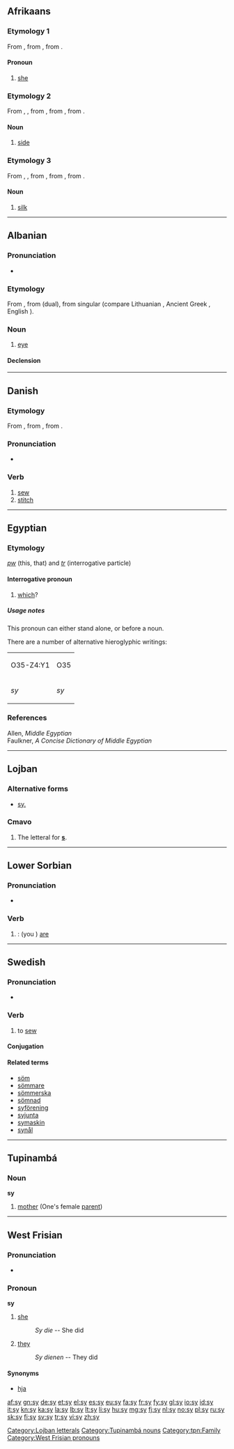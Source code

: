 {{also|Sy|SY|.sy|s'y}}
==Afrikaans==

===Etymology 1===
From {{etyl|nl|af}} {{term|zij|lang=nl}}, from {{etyl|dum|af}} {{term|si|lang=dum}}, from {{etyl|odt|af}} {{term|sia|lang=odt}}.

====Pronoun====
{{head|af|pronoun}}

# [[she]]

===Etymology 2===
From {{etyl|nl|af}} {{term|zijde|lang=nl}}, {{term|zij|lang=nl}}, from {{etyl|dum|af}} {{term|side|lang=dum}}, from {{etyl|odt|af}} {{recons|sida|sīda|lang=odt}}, from {{etyl|gem-pro|af}} {{recons|sīdōn|lang=gem-pro}}.

====Noun====
{{head|af|noun}}

# [[side]]

===Etymology 3===
From {{etyl|nl|af}} {{term|zijde|lang=nl}}, {{term|zij|lang=nl}}, from {{etyl|dum|af}} {{term|side|lang=dum}}, from {{etyl|odt|af}} {{recons|sida|sīda|lang=odt}}, from {{etyl|la|af}} {{term|seda|sēda|lang=la}}.

====Noun====
{{head|af|noun}}

# [[silk]]

----

==Albanian==

===Pronunciation===
* {{IPA|[sy]|lang=sq}}

===Etymology===
From {{etyl|sqj-pro|sq}} {{recons|asī|lang=sqj-pro}}, from {{etyl|ine-pro|sq}} {{recons|h₃okʷih₁|lang=ine-pro}} (dual), from singular {{recons|h₃ekʷ-|h₃okʷ-|lang=ine-pro}} (compare Lithuanian {{term|akis|akìs|lang=lt}}, Ancient Greek {{term|ὄσσε||eyes|tr=ósse|lang=grc}}, English {{term|eye|lang=en}}).

===Noun===
{{sq-noun|m|sy|syri|sytë}}

# {{anatomy|lang=sq}} [[eye]]

====Declension====
{{sq-noun-m-të||ri}}

----

==Danish==

===Etymology===
From {{etyl|non|da}} {{term|sýja|lang=non}}, from {{etyl|gem-pro|da}}, from {{etyl|ine-pro|da}} {{recons|syuh₁-||to sew|lang=ine-pro}}.

===Pronunciation===
* {{IPA|/syː/|[syːˀ]|lang=da}}

===Verb===
{{head|da|verb|imperative|sy|present|syr|or|syer|past|syede|past participle|syet}}

# [[sew]]
# [[stitch]]

----

==Egyptian==

===Etymology===
''[[pw]]'' (this, that) and ''[[tr]]'' (interrogative particle)

====Interrogative pronoun====
{{head|egy|interrogative pronoun|head=<hiero>O35-i-i</hiero>}}
# [[which]]?

=====Usage notes=====
This pronoun can either stand alone, or before a noun.

There are a number of alternative hieroglyphic writings:

{| class="wikitable"
|-
| <hiero>O35-Z4:Y1</hiero>|| <hiero>O35</hiero>
|-
| ''sy'' || ''sy''
|}

===References===
Allen, ''Middle Egyptian''<br />
Faulkner, ''A Concise Dictionary of Middle Egyptian''

----

==Lojban==

===Alternative forms===
* [[sy.]]

===Cmavo===
{{jbo-cmavo}}

# The letteral for '''[[s]]'''.

[[Category:Lojban letterals]]

----
==Lower Sorbian==

===Pronunciation===
* {{IPA|[sɨ]|lang=dsb}}

===Verb===
{{head|dsb|verb form}}

# {{conjugation of|byś||2|s|pres|lang=dsb}}: (you {{s}}) [[are]]

----

==Swedish==

===Pronunciation===
* {{audio|Sv-sy.ogg|audio}}

===Verb===
{{head|sv|verb}}

# to [[sew]]

====Conjugation====
{{sv-conj-wk|sy|end=vw}}

====Related terms====
* [[söm]]
* [[sömmare]]
* [[sömmerska]]
* [[sömnad]]
* [[syförening]]
* [[syjunta]]
* [[symaskin]]
* [[synål]]

----

==Tupinambá==

===Noun===
'''sy'''

# [[mother]] (One's female [[parent]])

[[Category:Tupinambá nouns]]
[[Category:tpn:Family]]

----

==West Frisian==

===Pronunciation===
* {{IPA|/sɛɪ/|lang=fy}}

===Pronoun===
'''sy'''

# [[she]]
#: ''Sy die'' -- She did
# [[they]]
#: ''Sy dienen'' -- They did

====Synonyms====

* [[hja]]

[[Category:West Frisian pronouns]]

[[af:sy]]
[[gn:sy]]
[[de:sy]]
[[et:sy]]
[[el:sy]]
[[es:sy]]
[[eu:sy]]
[[fa:sy]]
[[fr:sy]]
[[fy:sy]]
[[gl:sy]]
[[io:sy]]
[[id:sy]]
[[it:sy]]
[[kn:sy]]
[[ka:sy]]
[[la:sy]]
[[lb:sy]]
[[lt:sy]]
[[li:sy]]
[[hu:sy]]
[[mg:sy]]
[[fj:sy]]
[[nl:sy]]
[[no:sy]]
[[pl:sy]]
[[ru:sy]]
[[sk:sy]]
[[fi:sy]]
[[sv:sy]]
[[tr:sy]]
[[vi:sy]]
[[zh:sy]]